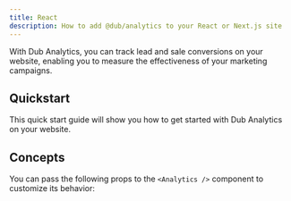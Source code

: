 ```yaml
---
title: React
description: How to add @dub/analytics to your React or Next.js site
---
```



With Dub Analytics, you can track lead and sale conversions on your website, enabling you to measure the effectiveness of your marketing campaigns.

## Quickstart

This quick start guide will show you how to get started with Dub Analytics on your website.

<DubAnalyticsInstall />

## Concepts

You can pass the following props to the `<Analytics />` component to customize its behavior:

<DubAnalyticsParams />

